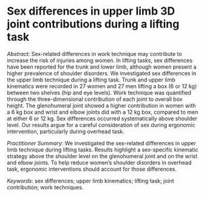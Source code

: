 # Sex differences in upper limb 3D joint contributions during a lifting task

*Abstract*: Sex-related differences in work technique may contribute to increase the risk of injuries among women.
In lifting tasks, sex differences have been reported for the trunk and lower limb, although women present a higher prevalence of shoulder disorders.
We investigated sex differences in the upper limb technique during a lifting task.
Trunk and upper limb kinematics were recorded in 27\ women and 27\ men lifting a box (6 or 12\ kg) between two shelves (hip and eye levels).
Work technique was quantified through the three-dimensional contribution of each joint to overall box height.
The glenohumeral joint showed a higher contribution in women with a 6\ kg box and wrist and elbow joints did with a 12\ kg box, compared to men at either 6 or 12\ kg.
Sex differences occurred systematically above shoulder level. Our results argue for a careful consideration of sex during ergonomic intervention, particularly during overhead task.

*Practitioner Summary*: We investigated the sex-related differences in upper limb technique during lifting tasks. 
Results highlight a sex-specific kinematic strategy above the shoulder level on the glenohumeral joint and on the wrist and elbow joints.
To help reduce women’s shoulder disorders in overhead task, ergonomic interventions should account for those differences.

*Keywords*: sex differences; upper limb kinematics; lifting task; joint contribution; work techniques.
